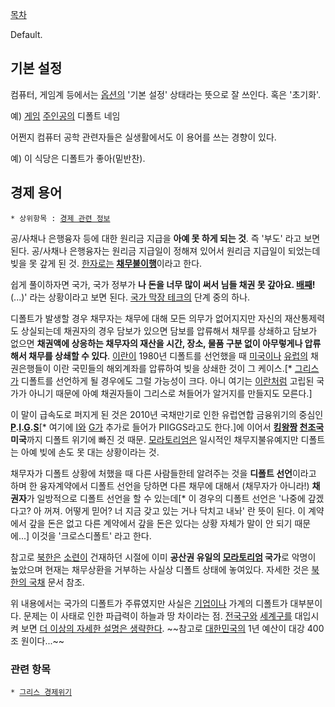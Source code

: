 [[목차]]

Default.

== 기본 설정 ==
컴퓨터, 게임계 등에서는 [[옵션]]의 '기본 설정' 상태라는 뜻으로 잘 쓰인다. 혹은 '초기화'.

예) [[게임]] [[주인공]]의 디폴트 네임

어쩐지 컴퓨터 공학 관련자들은 실생활에서도 이 용어를 쓰는 경향이 있다.

예) 이 식당은 디폴트가 좋아(밑반찬).

== 경제 용어 ==
 * 상위항목 : [[경제 관련 정보]]

공/사채나 은행융자 등에 대한 원리금 지급을 '''아예 못 하게 되는 것'''. 즉 '부도' 라고 보면 된다. 공/사채나 은행융자는 원리금 지급일이 정해져 있어서 원리금 지급일이 되었는데 빚을 못 갚게 된 것. [[한자]]로는 '''[[채무불이행]]'''이라고 한다.

쉽게 풀이하자면 국가, 국가 정부가 {{{'}}}'''나 돈을 너무 많이 써서 님들 채권 못 갚아요. [[배째]]!'''(...)' 라는 상황이라고 보면 된다. [[국가 막장 테크]]의 단계 중의 하나.

디폴트가 발생할 경우 채무자는 채무에 대해 모든 의무가 없어지지만 자신의 재산통제력도 상실되는데 채권자의 경우 담보가 있으면 담보를 압류해서 채무를 상쇄하고 담보가 없으면 '''채권액에 상응하는 채무자의 재산을 시간, 장소, 물품 구분 없이 아무렇게나 압류해서 채무를 상쇄할 수 있다'''. [[이란]]이 1980년 디폴트를 선언했을 때 [[미국]]이나 [[유럽]]의 채권은행들이 이란 국민들의 해외계좌를 압류하여 빚을 상쇄한 것이 그 케이스.[* [[그리스]]가 디폴트를 선언하게 될 경우에도 그럴 가능성이 크다. 아니 여기는 [[이란]]처럼 고립된 국가가 아니기 때문에 아예 채권자들이 그리스로 쳐들어가 알거지를 만들지도 모른다.]

이 말이 급속도로 퍼지게 된 것은 2010년 국채만기로 인한 유럽연합 금융위기의 중심인 '''[[포르투갈|P]].[[이탈리아|I]].[[그리스|G]].[[스페인|S]]'''[* 여기에 [[아일랜드|I]]와 [[영국|G]]가 추가로 들어가 PIIGGS라고도 한다.]에 이어서 '''[[킹왕짱]] [[천조국]] 미국'''까지 디폴트 위기에 빠진 것 때문. [[모라토리엄]]은 일시적인 채무지불유예지만 디폴트는 아예 빚에 손도 못 대는 상황이라는 것.

채무자가 디폴트 상황에 처했을 때 다른 사람들한테 알려주는 것을 '''디폴트 선언'''이라고 하며 한 융자계약에서 디폴트 선언을 당하면 다른 채무에 대해서 (채무자가 아니라!) '''채권자'''가 일방적으로 디폴트 선언을 할 수 있는데[* 이 경우의 디폴트 선언은 '나중에 갚겠다고? 아 꺼져. 어떻게 믿어? 너 지금 갖고 있는 거나 닥치고 내놔' 란 뜻이 된다. 이 계약에서 갚을 돈은 없고 다른 계약에서 갚을 돈은 있다는 상황 자체가 말이 안 되기 때문에...] 이것을 '크로스디폴트' 라고 한다.

참고로 [[북한]]은 [[소련]]이 건재하던 시절에 이미 '''공산권 유일의 [[모라토리엄]] 국가'''로 악명이 높았으며 현재는 채무상환을 거부하는 사실상 디폴트 상태에 놓여있다. 자세한 것은 [[북한의 국채]] 문서 참조.

위 내용에서는 국가의 디폴트가 주류였지만 사실은 [[기업]]이나 가계의 디폴트가 대부분이다. 문제는 이 사태로 인한 파급력이 하늘과 땅 차이라는 점. [[전국구]]와 [[세계구]]를 대입시켜 보면 [[더 이상의 자세한 설명은 생략한다]]. ~~참고로 [[대한민국]]의 1년 예산이 대강 400조 원이다...~~

=== 관련 항목 ===
 * [[그리스 경제위기]]
